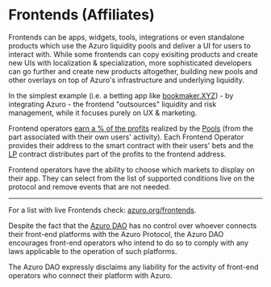 

# Frontends (Affiliates)

Frontends can be apps, widgets, tools, integrations or even standalone products which use the Azuro liquidity pools and deliver a UI for users to interact with. While some frontends can copy exisiting products and create new UIs with localization & specialization, more sophisticated developers can go further and create new products altogether, building new pools and other overlays on top of Azuro's infrastructure and underlying liquidity.

In the simplest example (i.e. a betting app like [bookmaker.XYZ](https://bookmaker.xyz)) - by integrating Azuro - the frontend "outsources" liquidity and risk management, while it focuses purely on UX & marketing.

Frontend operators [earn a % of the profits](/concepts/basic/rewards) realized by the [Pools](/concepts/protocol/pools)
(from the part associated with their own users' activity). Each Frontend Operator provides their address to the smart
contract with their users' bets and the [LP](/contracts/lp) contract distributes part of the profits to the frontend address.

Frontend operators have the ability to choose which markets to display on their app. They can select from the list of supported conditions live on the protocol and remove events that are not needed.

---

For a list with live Frontends check: [azuro.org/frontends](https://azuro.org/frontends).

Despite the fact that the [Azuro DAO](/concepts/governance/overview) has no control over whoever connects their front-end
platforms with the Azuro Protocol, the Azuro DAO encourages front-end operators who intend to do so to comply with
any laws applicable to the operation of such platforms.

The Azuro DAO expressly disclaims any liability for the activity of front-end operators who connect their platform with Azuro.

<div className="mt-8">
  <Card
    title="Build own frontend"
    to="/guides/overview"
  />
</div>

